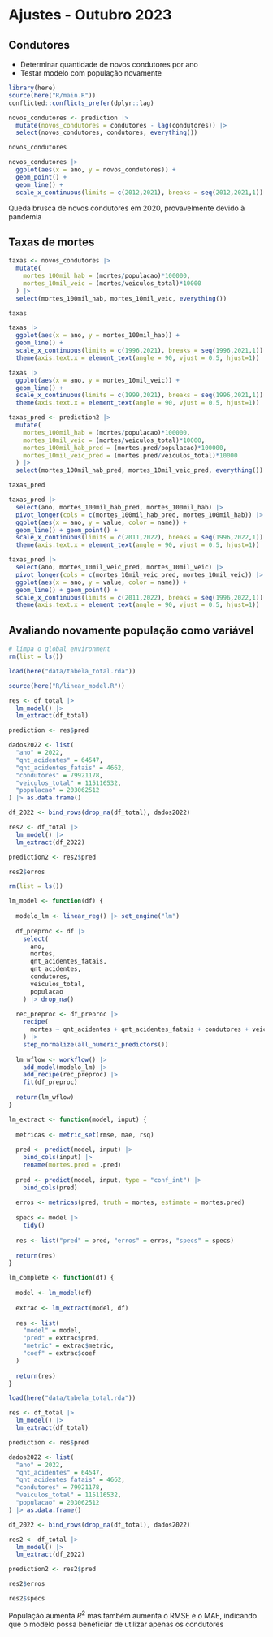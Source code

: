 # Ajustes - Outubro 2023

## Condutores
- Determinar quantidade de novos condutores por ano
- Testar modelo com população novamente

```r
library(here)
source(here("R/main.R"))
conflicted::conflicts_prefer(dplyr::lag)
```

```r
novos_condutores <- prediction |> 
  mutate(novos_condutores = condutores - lag(condutores)) |> 
  select(novos_condutores, condutores, everything())

novos_condutores

novos_condutores |> 
  ggplot(aes(x = ano, y = novos_condutores)) +
  geom_point() +
  geom_line() +
  scale_x_continuous(limits = c(2012,2021), breaks = seq(2012,2021,1))
```

Queda brusca de novos condutores em 2020, provavelmente devido à pandemia

## Taxas de mortes

```r
taxas <- novos_condutores |> 
  mutate(
    mortes_100mil_hab = (mortes/populacao)*100000,
    mortes_10mil_veic = (mortes/veiculos_total)*10000
  ) |> 
  select(mortes_100mil_hab, mortes_10mil_veic, everything())

taxas

taxas |> 
  ggplot(aes(x = ano, y = mortes_100mil_hab)) + 
  geom_line() +
  scale_x_continuous(limits = c(1996,2021), breaks = seq(1996,2021,1)) +
  theme(axis.text.x = element_text(angle = 90, vjust = 0.5, hjust=1))

taxas |> 
  ggplot(aes(x = ano, y = mortes_10mil_veic)) +
  geom_line() +
  scale_x_continuous(limits = c(1999,2021), breaks = seq(1996,2021,1)) +
  theme(axis.text.x = element_text(angle = 90, vjust = 0.5, hjust=1))
```

```r
taxas_pred <- prediction2 |> 
  mutate(
    mortes_100mil_hab = (mortes/populacao)*100000,
    mortes_10mil_veic = (mortes/veiculos_total)*10000,
    mortes_100mil_hab_pred = (mortes.pred/populacao)*100000,
    mortes_10mil_veic_pred = (mortes.pred/veiculos_total)*10000
  ) |> 
  select(mortes_100mil_hab_pred, mortes_10mil_veic_pred, everything())

taxas_pred

taxas_pred |> 
  select(ano, mortes_100mil_hab_pred, mortes_100mil_hab) |> 
  pivot_longer(cols = c(mortes_100mil_hab_pred, mortes_100mil_hab)) |> 
  ggplot(aes(x = ano, y = value, color = name)) +
  geom_line() + geom_point() +
  scale_x_continuous(limits = c(2011,2022), breaks = seq(1996,2022,1)) +
  theme(axis.text.x = element_text(angle = 90, vjust = 0.5, hjust=1))

taxas_pred |> 
  select(ano, mortes_10mil_veic_pred, mortes_10mil_veic) |> 
  pivot_longer(cols = c(mortes_10mil_veic_pred, mortes_10mil_veic)) |> 
  ggplot(aes(x = ano, y = value, color = name)) +
  geom_line() + geom_point() +
  scale_x_continuous(limits = c(2011,2022), breaks = seq(1996,2022,1)) +
  theme(axis.text.x = element_text(angle = 90, vjust = 0.5, hjust=1))
```

## Avaliando novamente população como variável

```r
# limpa o global environment
rm(list = ls())

load(here("data/tabela_total.rda"))

source(here("R/linear_model.R"))

res <- df_total |> 
  lm_model() |> 
  lm_extract(df_total)

prediction <- res$pred

dados2022 <- list(
  "ano" = 2022,
  "qnt_acidentes" = 64547,
  "qnt_acidentes_fatais" = 4662,
  "condutores" = 79921178,
  "veiculos_total" = 115116532,
  "populacao" = 203062512
) |> as.data.frame()

df_2022 <- bind_rows(drop_na(df_total), dados2022)

res2 <- df_total |>
  lm_model() |>
  lm_extract(df_2022)

prediction2 <- res2$pred
```

```r
res2$erros
```

```r
rm(list = ls())

lm_model <- function(df) {
  
  modelo_lm <- linear_reg() |> set_engine("lm")
  
  df_preproc <- df |> 
    select(
      ano,
      mortes,
      qnt_acidentes_fatais,
      qnt_acidentes,
      condutores,
      veiculos_total,
      populacao
    ) |> drop_na()
  
  rec_preproc <- df_preproc |> 
    recipe(
      mortes ~ qnt_acidentes + qnt_acidentes_fatais + condutores + veiculos_total + populacao
    ) |> 
    step_normalize(all_numeric_predictors())
  
  lm_wflow <- workflow() |> 
    add_model(modelo_lm) |> 
    add_recipe(rec_preproc) |> 
    fit(df_preproc)
  
  return(lm_wflow)
}

lm_extract <- function(model, input) {
  
  metricas <- metric_set(rmse, mae, rsq)
  
  pred <- predict(model, input) |> 
    bind_cols(input) |> 
    rename(mortes.pred = .pred)
  
  pred <- predict(model, input, type = "conf_int") |> 
    bind_cols(pred) 
  
  erros <- metricas(pred, truth = mortes, estimate = mortes.pred)
  
  specs <- model |> 
    tidy() 
  
  res <- list("pred" = pred, "erros" = erros, "specs" = specs)
  
  return(res)
}

lm_complete <- function(df) {
  
  model <- lm_model(df)
  
  extrac <- lm_extract(model, df)
  
  res <- list(
    "model" = model,
    "pred" = extrac$pred,
    "metric" = extrac$metric,
    "coef" = extrac$coef
  )
  
  return(res)
}
```

```r
load(here("data/tabela_total.rda"))

res <- df_total |> 
  lm_model() |> 
  lm_extract(df_total)

prediction <- res$pred

dados2022 <- list(
  "ano" = 2022,
  "qnt_acidentes" = 64547,
  "qnt_acidentes_fatais" = 4662,
  "condutores" = 79921178,
  "veiculos_total" = 115116532,
  "populacao" = 203062512
) |> as.data.frame()

df_2022 <- bind_rows(drop_na(df_total), dados2022)

res2 <- df_total |>
  lm_model() |>
  lm_extract(df_2022)

prediction2 <- res2$pred

res2$erros
```

```r
res2$specs
```
População aumenta $R^2$ mas também aumenta o RMSE e o MAE, indicando que o modelo possa beneficiar de utilizar apenas os condutores
